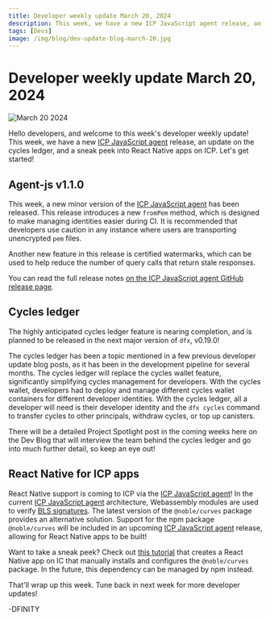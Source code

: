 ```yaml
---
title: Developer weekly update March 20, 2024
description: This week, we have a new ICP JavaScript agent release, an update on the cycles ledger, and a sneak peek into React Native apps on ICP.
tags: [Devs]
image: /img/blog/dev-update-blog-march-20.jpg
---
```


# Developer weekly update March 20, 2024

![March 20 2024](../../static/img/blog/dev-update-blog-march-20.jpg)

Hello developers, and welcome to this week's developer weekly update! This week, we have a new [ICP JavaScript agent](https://www.npmjs.com/package/@dfinity/agent) release, an update on the cycles ledger, and a sneak peek into React Native apps on ICP. Let's get started!

## Agent-js v1.1.0

This week, a new minor version of the [ICP JavaScript agent](https://www.npmjs.com/package/@dfinity/agent) has been released. This release introduces a new `fromPem` method, which is designed to make managing identities easier during CI. It is recommended that developers use caution in any instance where users are transporting unencrypted `pem` files.

Another new feature in this release is certified watermarks, which can be used to help reduce the number of query calls that return stale responses.

You can read the full release notes [on the ICP JavaScript agent GitHub release page](https://github.com/dfinity/agent-js/releases/tag/v1.1.0).

## Cycles ledger

The highly anticipated cycles ledger feature is nearing completion, and is planned to be released in the next major version of `dfx`, v0.19.0!

The cycles ledger has been a topic mentioned in a few previous developer update blog posts, as it has been in the development pipeline for several months. The cycles ledger will replace the cycles wallet feature, significantly simplifying cycles management for developers. With the cycles wallet, developers had to deploy and manage different cycles wallet containers for different developer identities. With the cycles ledger, all a developer will need is their developer identity and the `dfx cycles` command to transfer cycles to other principals, withdraw cycles, or top up canisters.

There will be a detailed Project Spotlight post in the coming weeks here on the Dev Blog that will interview the team behind the cycles ledger and go into much further detail, so keep an eye out!

## React Native for ICP apps

React Native support is coming to ICP via the [ICP JavaScript agent](https://www.npmjs.com/package/@dfinity/agent)! In the current [ICP JavaScript agent](https://www.npmjs.com/package/@dfinity/agent) architecture, Webassembly modules are used to verify [BLS signatures](https://learn.internetcomputer.org/hc/en-us/articles/34209540682644-Subnet-Keys-and-Subnet-Signatures). The latest version of the `@noble/curves` package provides an alternative solution. Support for the npm package `@noble/curves` will be included in an upcoming [ICP JavaScript agent](https://www.npmjs.com/package/@dfinity/agent) release, allowing for React Native apps to be built!

Want to take a sneak peek? Check out [this tutorial](https://kyle-peacock.com/blog/dfinity/ic-expo/) that creates a React Native app on IC that manually installs and configures the `@noble/curves` package. In the future, this dependency can be managed by npm instead.

That'll wrap up this week. Tune back in next week for more developer updates!

-DFINITY
